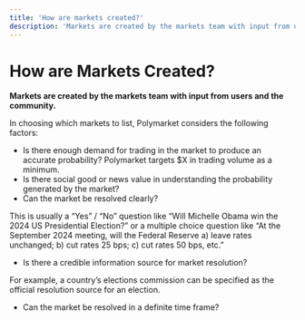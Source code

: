 ```yaml
---
title: 'How are markets created?'
description: 'Markets are created by the markets team with input from users and the community.'
---
```


# How are Markets Created?

**Markets are created by the markets team with input from users and the community.**

In choosing which markets to list, Polymarket considers the following factors:

- Is there enough demand for trading in the market to produce an accurate probability? Polymarket targets $X in trading volume as a minimum.
- Is there social good or news value in understanding the probability generated by the market?
- Can the market be resolved clearly?

 This is usually a “Yes” / “No” question like “Will Michelle Obama win the 2024 US Presidential Election?” or a multiple choice question like “At the September 2024 meeting, will the Federal Reserve a) leave rates unchanged; b) cut rates 25 bps; c) cut rates 50 bps, etc.”
- Is there a credible information source for market resolution?

For example, a country’s elections commission can be specified as the official resolution source for an election.

- Can the market be resolved in a definite time frame?
